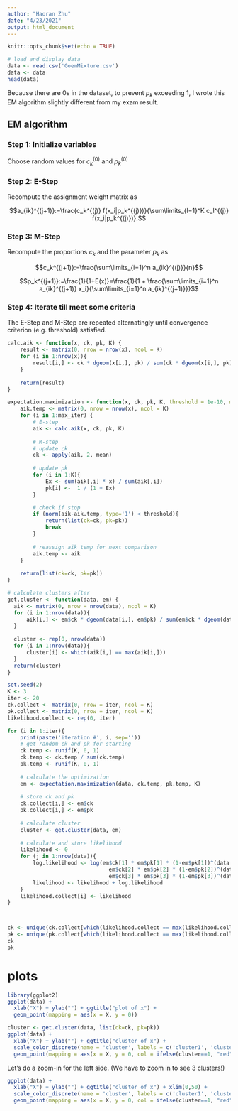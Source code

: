 ---
author: "Haoran Zhu"
date: "4/23/2021"
output: html_document
---

```{r setup, include=FALSE}
knitr::opts_chunk$set(echo = TRUE)
```


```{r}
# load and display data
data <- read.csv('GoemMixture.csv')
data <- data
head(data)
```

Because there are 0s in the dataset, to prevent $p_k$ exceeding 1, I wrote this EM algorithm slightly different from my exam result.


## EM algorithm

### Step 1: Initialize variables 

Choose random values for $c_k^{(0)}$ and $p_k^{(0)}$


### Step 2: E-Step

Recompute the assignment weight matrix as 

$$a_{ik}^{(j+1)}:=\frac{c_k^{(j)} f(x_i|p_k^{(j)})}{\sum\limits_{l=1}^K c_l^{(j)} f(x_i|p_k^{(j)})}.$$


### Step 3: M-Step

Recompute the proportions $c_k$ and the parameter $p_k$ as

$$c_k^{(j+1)}:=\frac{\sum\limits_{i=1}^n a_{ik}^{(j)}}{n}$$


$$p_k^{(j+1)}:=\frac{1}{1+E(x)}=\frac{1}{1 + \frac{\sum\limits_{i=1}^n a_{ik}^{(j+1)} x_i}{\sum\limits_{i=1}^n a_{ik}^{(j+1)}}}$$

### Step 4: Iterate till meet some criteria

The E-Step and M-Step are repeated alternatingly until convergence criterion (e.g. threshold) satisfied.


```{r}
calc.aik <- function(x, ck, pk, K) {
    result <- matrix(0, nrow = nrow(x), ncol = K)
    for (i in 1:nrow(x)){
        result[i,] <- ck * dgeom(x[i,], pk) / sum(ck * dgeom(x[i,], pk))
    }
    
    return(result)
}

expectation.maximization <- function(x, ck, pk, K, threshold = 1e-10, max_iter = 1000){
    aik.temp <- matrix(0, nrow = nrow(x), ncol = K)
    for (i in 1:max_iter) {
        # E-step
        aik <- calc.aik(x, ck, pk, K)
        
        # M-step
        # update ck
        ck <- apply(aik, 2, mean)
        
        # update pk
        for (i in 1:K){
            Ex <- sum(aik[,i] * x) / sum(aik[,i])
            pk[i] <-  1 / (1 + Ex)
        }

        # check if stop
        if (norm(aik-aik.temp, type='1') < threshold){
            return(list(ck=ck, pk=pk))
            break
        }
        
        # reassign aik temp for next comparison
        aik.temp <- aik
    }
    
    return(list(ck=ck, pk=pk))
}
```


```{r}
# calculate clusters after 
get.cluster <- function(data, em) {
  aik <- matrix(0, nrow = nrow(data), ncol = K)
  for (i in 1:nrow(data)){
      aik[i,] <- em$ck * dgeom(data[i,], em$pk) / sum(em$ck * dgeom(data[i,], em$pk))
  }
  
  cluster <- rep(0, nrow(data))
  for (i in 1:nrow(data)){
      cluster[i] <- which(aik[i,] == max(aik[i,]))
  }
  return(cluster)
}
```


```{r}
set.seed(2)
K <- 3
iter <- 20
ck.collect <- matrix(0, nrow = iter, ncol = K)
pk.collect <- matrix(0, nrow = iter, ncol = K)
likelihood.collect <- rep(0, iter)

for (i in 1:iter){
    print(paste('iteration #', i, sep=''))
    # get random ck and pk for starting
    ck.temp <- runif(K, 0, 1)
    ck.temp <- ck.temp / sum(ck.temp)
    pk.temp <- runif(K, 0, 1)
    
    # calculate the optimization
    em <- expectation.maximization(data, ck.temp, pk.temp, K)
    
    # store ck and pk
    ck.collect[i,] <- em$ck
    pk.collect[i,] <- em$pk
    
    # calculate cluster
    cluster <- get.cluster(data, em)
    
    # calculate and store likelihood 
    likelihood <- 0
    for (j in 1:nrow(data)){
        log.likelihood <- log(em$ck[1] * em$pk[1] * (1-em$pk[1])^(data[j,]) + 
                                em$ck[2] * em$pk[2] * (1-em$pk[2])^(data[j,])  + 
                                em$ck[3] * em$pk[3] * (1-em$pk[3])^(data[j,]) )
        likelihood <- likelihood + log.likelihood
    }
    likelihood.collect[i] <- likelihood
}



ck <- unique(ck.collect[which(likelihood.collect == max(likelihood.collect)), ])
pk <- unique(pk.collect[which(likelihood.collect == max(likelihood.collect)), ])
ck
pk
```

# plots

```{r}
library(ggplot2)
ggplot(data) +
  xlab("X") + ylab("") + ggtitle("plot of x") + 
  geom_point(mapping = aes(x = X, y = 0))
```


```{r}
cluster <- get.cluster(data, list(ck=ck, pk=pk))
ggplot(data) +
  xlab("X") + ylab("") + ggtitle("cluster of x") + 
  scale_color_discrete(name = 'cluster', labels = c('cluster1', 'cluster2', 'cluster3')) +
  geom_point(mapping = aes(x = X, y = 0, col = ifelse(cluster==1, "red", ifelse(cluster==2, 'blue', 'green'))))
```

Let's do a zoom-in for the left side. (We have to zoom in to see 3 clusters!)

```{r}
ggplot(data) +
  xlab("X") + ylab("") + ggtitle("cluster of x") + xlim(0,50) +
  scale_color_discrete(name = 'cluster', labels = c('cluster1', 'cluster2', 'cluster3')) +
  geom_point(mapping = aes(x = X, y = 0, col = ifelse(cluster==1, "red", ifelse(cluster==2, 'blue', 'green'))))
```
